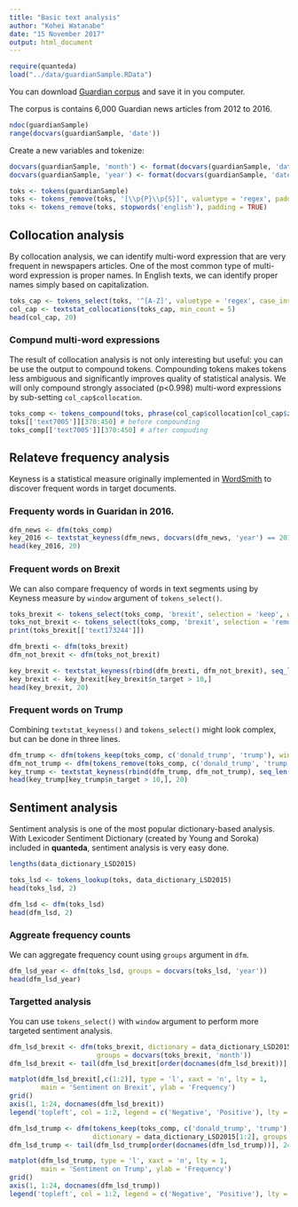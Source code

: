 ```yaml
---
title: "Basic text analysis"
author: "Kohei Watanabe"
date: "15 November 2017"
output: html_document
---
```


```r
require(quanteda)
load("../data/guardianSample.RData")
```

You can download [Guardian corpus](https://github.com/kbenoit/QTAUR-halfday/blob/master/data/guardianSample.RData) and save it in you computer.

The corpus is contains 6,000 Guardian news articles from 2012 to 2016.
```r
ndoc(guardianSample)
range(docvars(guardianSample, 'date'))
```

Create a new variables and tokenize:

```r
docvars(guardianSample, 'month') <- format(docvars(guardianSample, 'date'), '%Y%m')
docvars(guardianSample, 'year') <- format(docvars(guardianSample, 'date'), '%Y')

toks <- tokens(guardianSample)
toks <- tokens_remove(toks, '[\\p{P}\\p{S}]', valuetype = 'regex', padding = TRUE)
toks <- tokens_remove(toks, stopwords('english'), padding = TRUE)
```

## Collocation analysis

By collocation analysis, we can identify multi-word expression that are very frequent in newspapers articles. One of the most common type of multi-word expression is proper names. In English texts, we can identify proper names simply based on capitalization.

```r
toks_cap <- tokens_select(toks, '^[A-Z]', valuetype = 'regex', case_insensitive = FALSE, padding = TRUE)
col_cap <- textstat_collocations(toks_cap, min_count = 5)
head(col_cap, 20)
```

### Compund multi-word expressions

The result of collocation analysis is not only interesting but useful: you can be use the output to compound tokens. Compounding tokens makes tokens less ambiguous and significantly improves quality of statistical analysis. We will only compound strongly associated (p<0.998) multi-word expressions by sub-setting `col_cap$collocation`.

```r
toks_comp <- tokens_compound(toks, phrase(col_cap$collocation[col_cap$z > 3]))
toks[['text7005']][370:450] # before compounding
toks_comp[['text7005']][370:450] # after compuding
```

## Relateve frequency analysis

Keyness is a statistical measure originally implemented in [WordSmith](http://www.lexically.net/wordsmith/) to discover frequent words in target documents. 

### Frequenty words in Guaridan in 2016.

```r
dfm_news <- dfm(toks_comp)
key_2016 <- textstat_keyness(dfm_news, docvars(dfm_news, 'year') == 2016) 
head(key_2016, 20)
```

### Frequent words on Brexit

We can also compare frequency of words in text segments using by Keyness measure by `window` argument of `tokens_select()`. 

```r
toks_brexit <- tokens_select(toks_comp, 'brexit', selection = 'keep', window = 10)
toks_not_brexit <- tokens_select(toks_comp, 'brexit', selection = 'remove', window = 10)
print(toks_brexit[['text173244']])

dfm_brexti <- dfm(toks_brexit)
dfm_not_brexit <- dfm(toks_not_brexit)

key_brexit <- textstat_keyness(rbind(dfm_brexti, dfm_not_brexit), seq_len(ndoc(dfm_brexti)))
key_brexit <- key_brexit[key_brexit$n_target > 10,]
head(key_brexit, 20)
```

### Frequent words on Trump

Combining `textstat_keyness()` and `tokens_select()` might look complex, but can be done in three lines.

```r
dfm_trump <- dfm(tokens_keep(toks_comp, c('donald_trump', 'trump'), window = 10))
dfm_not_trump <- dfm(tokens_remove(toks_comp, c('donald_trump', 'trump'), window = 10))
key_trump <- textstat_keyness(rbind(dfm_trump, dfm_not_trump), seq_len(ndoc(dfm_trump)))
head(key_trump[key_trump$n_target > 10,], 20)
```

##  Sentiment analysis

Sentiment analysis is one of the most popular dictionary-based analysis. With Lexicoder Sentiment Dictionary  (created by Young and Soroka) included in **quanteda**, sentiment analysis is very easy done.

```r
lengths(data_dictionary_LSD2015)

toks_lsd <- tokens_lookup(toks, data_dictionary_LSD2015)
head(toks_lsd, 2)

dfm_lsd <- dfm(toks_lsd)
head(dfm_lsd, 2)
```

### Aggreate frequency counts

We can aggregate frequency count using `groups` argument in `dfm`.

```r
dfm_lsd_year <- dfm(toks_lsd, groups = docvars(toks_lsd, 'year'))
head(dfm_lsd_year)
```

### Targetted analysis

You can use `tokens_select()` with `window` argument to perform more targeted sentiment analysis.

```r
dfm_lsd_brexit <- dfm(toks_brexit, dictionary = data_dictionary_LSD2015[1:2], 
                      groups = docvars(toks_brexit, 'month'))
dfm_lsd_brexit <- tail(dfm_lsd_brexit[order(docnames(dfm_lsd_brexit))], 24) # last 24 month only

matplot(dfm_lsd_brexit[,c(1:2)], type = 'l', xaxt = 'n', lty = 1, 
        main = 'Sentiment on Brexit', ylab = 'Frequency')
grid()
axis(1, 1:24, docnames(dfm_lsd_brexit))
legend('topleft', col = 1:2, legend = c('Negative', 'Positive'), lty = 1)
```


```r
dfm_lsd_trump <- dfm(tokens_keep(toks_comp, c('donald_trump', 'trump'), window = 10), 
                     dictionary = data_dictionary_LSD2015[1:2], groups = docvars(toks_comp, 'month'))
dfm_lsd_trump <- tail(dfm_lsd_trump[order(docnames(dfm_lsd_trump))], 24) # last 24 month only

matplot(dfm_lsd_trump, type = 'l', xaxt = 'n', lty = 1, 
        main = 'Sentiment on Trump', ylab = 'Frequency')
grid()
axis(1, 1:24, docnames(dfm_lsd_trump))
legend('topleft', col = 1:2, legend = c('Negative', 'Positive'), lty = 1)
```